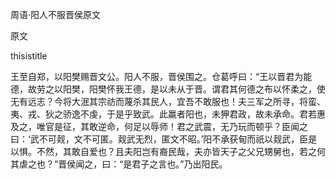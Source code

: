 


周语·阳人不服晋侯原文

原文

thisistitle

王至自郑，以阳樊赐晋文公。阳人不服，晋侯围之。仓葛呼曰：“王以晋君为能德，故劳之以阳樊，阳樊怀我王德，是以未从于晋。谓君其何德之布以怀柔之，使无有远志？今将大泯其宗祊而蔑杀其民人，宜吾不敢服也！夫三军之所寻，将蛮、夷、戎、狄之骄逸不虔，于是乎致武。此羸者阳也，未狎君政，故未承命。君若惠及之，唯官是征，其敢逆命，何足以辱师！君之武震，无乃玩而顿乎？臣闻之曰：‘武不可觌，文不可匿。觌武无烈，匿文不昭。’阳不承获甸而祇以觌武，臣是以惧。不然，其敢自爱也？且夫阳岂有裔民哉，夫亦皆天子之父兄甥舅也，若之何其虐之也？”晋侯闻之，曰：“是君子之言也。”乃出阳民。

